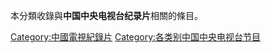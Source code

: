 {{Catnav|頁面分類|社会|文化|各國文化|各國電視|中国电视|中国电视节目}}
{{Catnav|頁面分類|人类社会|科技|电视|电视节目|纪录片}}
{{Catnav|頁面分類|人类社会|生活|文化|纪录片}}
{{Catnav|頁面分類|人类社会|文化|电视|电视节目|纪录片}}
{{Catnav|頁面分類|人类社会|文化|纪录片}}
{{Catnav|頁面分類|人文學科|人类学|文化人类学|文化|纪录片}}
{{Catnav|頁面分類|消費電子產品|电视|电视节目|纪录片}}


本分類收錄與'''中国中央电视台纪录片'''相關的條目。

[[Category:中國電視紀錄片|Category:中國電視紀錄片]]
[[Category:各类别中国中央电视台节目|Category:各类别中国中央电视台节目]]